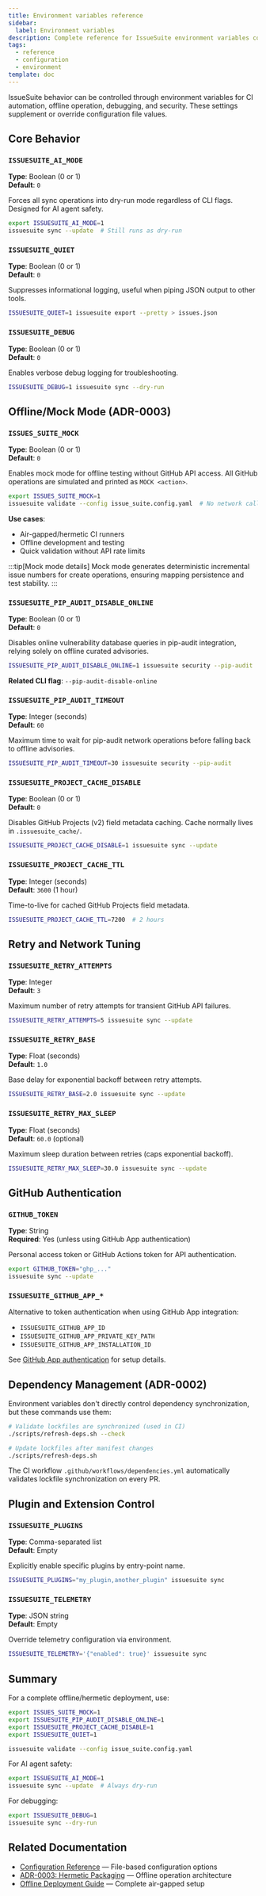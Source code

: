 ```yaml
---
title: Environment variables reference
sidebar:
  label: Environment variables
description: Complete reference for IssueSuite environment variables controlling behavior, offline operation, and debugging.
tags:
  - reference
  - configuration
  - environment
template: doc
---
```


IssueSuite behavior can be controlled through environment variables for CI automation, offline operation, debugging, and security. These settings supplement or override configuration file values.

## Core Behavior

### `ISSUESUITE_AI_MODE`

**Type**: Boolean (0 or 1)  
**Default**: `0`

Forces all sync operations into dry-run mode regardless of CLI flags. Designed for AI agent safety.

```bash
export ISSUESUITE_AI_MODE=1
issuesuite sync --update  # Still runs as dry-run
```

### `ISSUESUITE_QUIET`

**Type**: Boolean (0 or 1)  
**Default**: `0`

Suppresses informational logging, useful when piping JSON output to other tools.

```bash
ISSUESUITE_QUIET=1 issuesuite export --pretty > issues.json
```

### `ISSUESUITE_DEBUG`

**Type**: Boolean (0 or 1)  
**Default**: `0`

Enables verbose debug logging for troubleshooting.

```bash
ISSUESUITE_DEBUG=1 issuesuite sync --dry-run
```

## Offline/Mock Mode (ADR-0003)

### `ISSUES_SUITE_MOCK`

**Type**: Boolean (0 or 1)  
**Default**: `0`

Enables mock mode for offline testing without GitHub API access. All GitHub operations are simulated and printed as `MOCK <action>`.

```bash
export ISSUES_SUITE_MOCK=1
issuesuite validate --config issue_suite.config.yaml  # No network calls
```

**Use cases**:

- Air-gapped/hermetic CI runners
- Offline development and testing
- Quick validation without API rate limits

:::tip[Mock mode details]
Mock mode generates deterministic incremental issue numbers for create operations, ensuring mapping persistence and test stability.
:::

### `ISSUESUITE_PIP_AUDIT_DISABLE_ONLINE`

**Type**: Boolean (0 or 1)  
**Default**: `0`

Disables online vulnerability database queries in pip-audit integration, relying solely on offline curated advisories.

```bash
ISSUESUITE_PIP_AUDIT_DISABLE_ONLINE=1 issuesuite security --pip-audit
```

**Related CLI flag**: `--pip-audit-disable-online`

### `ISSUESUITE_PIP_AUDIT_TIMEOUT`

**Type**: Integer (seconds)  
**Default**: `60`

Maximum time to wait for pip-audit network operations before falling back to offline advisories.

```bash
ISSUESUITE_PIP_AUDIT_TIMEOUT=30 issuesuite security --pip-audit
```

### `ISSUESUITE_PROJECT_CACHE_DISABLE`

**Type**: Boolean (0 or 1)  
**Default**: `0`

Disables GitHub Projects (v2) field metadata caching. Cache normally lives in `.issuesuite_cache/`.

```bash
ISSUESUITE_PROJECT_CACHE_DISABLE=1 issuesuite sync --update
```

### `ISSUESUITE_PROJECT_CACHE_TTL`

**Type**: Integer (seconds)  
**Default**: `3600` (1 hour)

Time-to-live for cached GitHub Projects field metadata.

```bash
ISSUESUITE_PROJECT_CACHE_TTL=7200  # 2 hours
```

## Retry and Network Tuning

### `ISSUESUITE_RETRY_ATTEMPTS`

**Type**: Integer  
**Default**: `3`

Maximum number of retry attempts for transient GitHub API failures.

```bash
ISSUESUITE_RETRY_ATTEMPTS=5 issuesuite sync --update
```

### `ISSUESUITE_RETRY_BASE`

**Type**: Float (seconds)  
**Default**: `1.0`

Base delay for exponential backoff between retry attempts.

```bash
ISSUESUITE_RETRY_BASE=2.0 issuesuite sync --update
```

### `ISSUESUITE_RETRY_MAX_SLEEP`

**Type**: Float (seconds)  
**Default**: `60.0` (optional)

Maximum sleep duration between retries (caps exponential backoff).

```bash
ISSUESUITE_RETRY_MAX_SLEEP=30.0 issuesuite sync --update
```

## GitHub Authentication

### `GITHUB_TOKEN`

**Type**: String  
**Required**: Yes (unless using GitHub App authentication)

Personal access token or GitHub Actions token for API authentication.

```bash
export GITHUB_TOKEN="ghp_..."
issuesuite sync --update
```

### `ISSUESUITE_GITHUB_APP_*`

Alternative to token authentication when using GitHub App integration:

- `ISSUESUITE_GITHUB_APP_ID`
- `ISSUESUITE_GITHUB_APP_PRIVATE_KEY_PATH`
- `ISSUESUITE_GITHUB_APP_INSTALLATION_ID`

See [GitHub App authentication](../how-to/github-app-auth) for setup details.

## Dependency Management (ADR-0002)

Environment variables don't directly control dependency synchronization, but these commands use them:

```bash
# Validate lockfiles are synchronized (used in CI)
./scripts/refresh-deps.sh --check

# Update lockfiles after manifest changes
./scripts/refresh-deps.sh
```

The CI workflow `.github/workflows/dependencies.yml` automatically validates lockfile synchronization on every PR.

## Plugin and Extension Control

### `ISSUESUITE_PLUGINS`

**Type**: Comma-separated list  
**Default**: Empty

Explicitly enable specific plugins by entry-point name.

```bash
ISSUESUITE_PLUGINS="my_plugin,another_plugin" issuesuite sync
```

### `ISSUESUITE_TELEMETRY`

**Type**: JSON string  
**Default**: Empty

Override telemetry configuration via environment.

```bash
ISSUESUITE_TELEMETRY='{"enabled": true}' issuesuite sync
```

## Summary

For a complete offline/hermetic deployment, use:

```bash
export ISSUES_SUITE_MOCK=1
export ISSUESUITE_PIP_AUDIT_DISABLE_ONLINE=1
export ISSUESUITE_PROJECT_CACHE_DISABLE=1
export ISSUESUITE_QUIET=1

issuesuite validate --config issue_suite.config.yaml
```

For AI agent safety:

```bash
export ISSUESUITE_AI_MODE=1
issuesuite sync --update  # Always dry-run
```

For debugging:

```bash
export ISSUESUITE_DEBUG=1
issuesuite sync --dry-run
```

## Related Documentation

- [Configuration Reference](./configuration) — File-based configuration options
- [ADR-0003: Hermetic Packaging](../../adrs/ADR-0003-hermetic-packaging.md) — Offline operation architecture
- [Offline Deployment Guide](../how-to/offline-deployment) — Complete air-gapped setup
